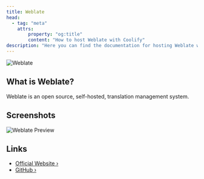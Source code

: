 ```yaml
---
title: Weblate
head:
  - tag: "meta"
    attrs:
        property: "og:title"
        content: "How to host Weblate with Coolify"
description: "Here you can find the documentation for hosting Weblate with Coolify."
---
```



<Badge text="One-click setup." variant="note" size="large" />

![Weblate](https://camo.githubusercontent.com/2143626e8516dcee05bd0dab52c5e981bcd79defc10a6a56a7384b747f49a6d3/68747470733a2f2f732e7765626c6174652e6f72672f63646e2f4c6f676f2d4461726b746578742d626f72646572732e706e67)

## What is Weblate?

Weblate is an open source, self-hosted, translation management system.

## Screenshots

![Weblate Preview](https://weblate.org/static/img/BigScreenshot.png)

## Links

- [Official Website ›](https://weblate.org)
- [GitHub ›](https://github.com/WeblateOrg/weblate)
